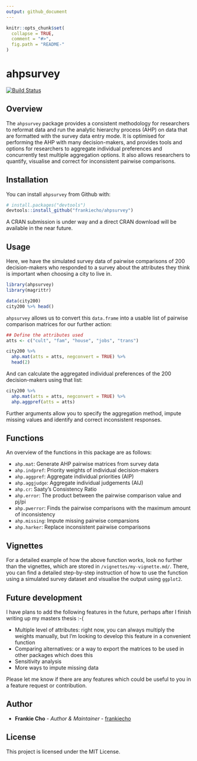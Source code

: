 ```yaml
---
output: github_document
---
```


<!-- README.md is generated from README.Rmd. Please edit that file -->

```r
knitr::opts_chunk$set(
  collapse = TRUE,
  comment = "#>",
  fig.path = "README-"
)
```

# ahpsurvey

[![Build Status](https://travis-ci.org/frankiecho/ahpsurvey.svg?branch=master)](https://travis-ci.org/frankiecho/ahpsurvey)

## Overview

The `ahpsurvey` package provides a consistent methodology for researchers to reformat data and run the analytic hierarchy process (AHP) on data that are formatted with the survey data entry mode. It is optimised for performing the AHP with many decision-makers, and provides tools and options for researchers to aggregate individual preferences and concurrently test multiple aggregation options. It also allows researchers to quantify, visualise and correct for inconsistent pairwise comparisons.

## Installation

You can install `ahpsurvey` from Github with:

```r
# install.packages("devtools")
devtools::install_github("frankiecho/ahpsurvey")
```
A CRAN submission is under way and a direct CRAN download will be available in the near future.

## Usage

Here, we have the simulated survey data of pairwise comparisons of 200 decision-makers who responded to a survey about the attributes they think is important when choosing a city to live in.

```r
library(ahpsurvey)
library(magrittr)

data(city200)
city200 %>% head()
```

`ahpsurvey` allows us to convert this `data.frame` into a usable list of pairwise comparison matrices for our further action:

```r
## Define the attributes used
atts <- c("cult", "fam", "house", "jobs", "trans")

city200 %>%
  ahp.mat(atts = atts, negconvert = TRUE) %>%
  head(2)
```

And can calculate the aggregated individual preferences of the 200 decision-makers using that list:

```r
city200 %>%
  ahp.mat(atts = atts, negconvert = TRUE) %>%
  ahp.aggpref(atts = atts)
```

Further arguments allow you to specify the aggregation method, impute missing values and identify and correct inconsistent responses.

## Functions

An overview of the functions in this package are as follows:

* `ahp.mat`: Generate AHP pairwise matrices from survey data
* `ahp.indpref`: Priority weights of individual decision-makers
* `ahp.aggpref`: Aggregate individual priorities (AIP)
* `ahp.aggjudge`: Aggregate individual judgements (AIJ)
* `ahp.cr`: Saaty's Consistency Ratio
* `ahp.error`: The product between the pairwise comparison value and pj/pi
* `ahp.pwerror`: Finds the pairwise comparisons with the maximum amount of inconsistency
* `ahp.missing`: Impute missing pairwise comparsions
* `ahp.harker`: Replace inconsistent pairwise comparisons

## Vignettes

For a detailed example of how the above function works, look no further than the vignettes, which are stored in `/vignettes/my-vignette.md/`. There, you can find a detailed step-by-step instruction of how to use the function using a simulated survey dataset and visualise the output using `ggplot2`.

## Future development

I have plans to add the following features in the future, perhaps after I finish writing up my masters thesis :-(

* Multiple level of attributes: right now, you can always multiply the weights manually, but I'm looking to develop this feature in a convenient function
* Comparing alternatives: or a way to export the matrices to be used in other packages which does this
* Sensitivity analysis
* More ways to impute missing data

Please let me know if there are any features which could be useful to you in a feature request or contribution.

## Author

* **Frankie Cho** - *Author & Maintainer* - [frankiecho](https://github.com/frankiecho)

## License

This project is licensed under the MIT License.